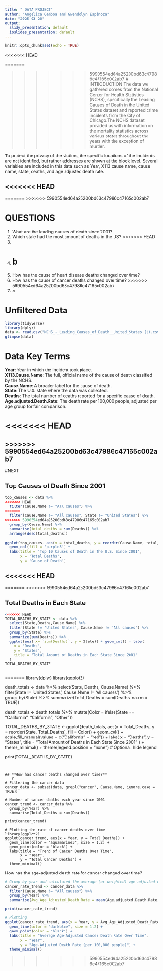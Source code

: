 ```yaml
---
title: " DATA PROJECT"
author: "Angelica Gamboa and Gwendolyn Espinoza"
date: "2025-03-28"
output:
  slidy_presentation: default
  ioslides_presentation: default
---
```


```r
knitr::opts_chunk$set(echo = TRUE)
```

<<<<<<< HEAD
 
=======

>>>>>>> 5990554ed64a25200bd63c47986c47165c002ab7
# INTRODUCTION
The data we gathered comes from the National Center for Health Statistics (NCHS), specifically the Leading Causes of Death in the United States dataset and reported crime incidents from the City of Chicago.The NCHS dataset provided us with information on the mortality statistics across various states throughout the years with the exception of murder. 

To protect the privacy of the victims, the specific locations of the incidents are not identified, but rather addresses are shown at the block level. Several variables are included in this data such as Year, X113 cause name, cause name, state, deaths, and age adjusted death rate. 

<<<<<<< HEAD
---
=======
>>>>>>> 5990554ed64a25200bd63c47986c47165c002ab7

# QUESTIONS
1. What are the leading causes of death since 2001?
2. Which state had the most amount of deaths in the US?
<<<<<<< HEAD
3. 
4. b
=======
3. How has the cause of heart disease deaths changed over time?
4. How has the cause of cancer deaths changed over time?
>>>>>>> 5990554ed64a25200bd63c47986c47165c002ab7
5. c

# Unfiltered Data

```r
library(tidyverse)
library(dplyr)
data <- read.csv("NCHS_-_Leading_Causes_of_Death__United_States (1).csv")
glimpse(data)
```

# Data Key Terms

**Year**: Year in which the incident took place.                   
**X113.Cause.Name**: The full, official name of the cause of death classified by the NCHS.         
**Cause.Name**: A broader label for the cause of death.               
**State**: The U.S. state where the data was collected.                  
**Deaths**: The total number of deaths reported for a specific cause of death.
**Age.adjusted.Death.Rate**: The death rate per 100,000 people, adjusted per age group for fair comparison. 


<<<<<<< HEAD
=======

>>>>>>> 5990554ed64a25200bd63c47986c47165c002ab7
---

#NEXT


## **Top Causes of Death Since 2001**
```r
top_causes <- data %>%
<<<<<<< HEAD
  filter(Cause.Name != "All causes") %>% 
=======
  filter(Cause.Name != "All causes", State != "United States") %>% 
>>>>>>> 5990554ed64a25200bd63c47986c47165c002ab7
  group_by(Cause.Name) %>%
  summarise(total_deaths = sum(Deaths)) %>%
  arrange(desc(total_deaths))
  
ggplot(top_causes, aes(x = total_deaths, y = reorder(Cause.Name, total_deaths))) +
  geom_col(fill = 'purple3') +
  labs(title = 'Top 10 Causes of Death in the U.S. Since 2001',
       x = 'Total Deaths',
       y = 'Cause of Death')
```


<<<<<<< HEAD
---
=======
>>>>>>> 5990554ed64a25200bd63c47986c47165c002ab7

## **Total Deaths in Each State**

```r
<<<<<<< HEAD
TOTAL_DEATHS_BY_STATE <- data %>% 
  select(State,Deaths,Cause.Name) %>%
  filter(State != 'United States', Cause.Name != 'All causes') %>%
  group_by(State) %>%
  summarize(sum(Deaths)) %>%
  ggplot(aes( x= `sum(Deaths)`, y = State)) + geom_col() + labs(
    x = 'Deaths',
    y = 'States',
    title = 'Total Amount of Deaths in Each State Since 2001'
  )
TOTAL_DEATHS_BY_STATE
```


```r


```
=======
library(dplyr)
library(ggplot2)

death_totals <- data %>% 
  select(State, Deaths, Cause.Name) %>%
  filter(State != 'United States', Cause.Name != 'All causes') %>%
  group_by(State) %>%
  summarize(Total_Deaths = sum(Deaths, na.rm = TRUE))

death_totals <- death_totals %>%
  mutate(Color = ifelse(State == "California", "California", "Other"))

TOTAL_DEATHS_BY_STATE <- ggplot(death_totals, aes(x = Total_Deaths, y = reorder(State, Total_Deaths), fill = Color)) +
  geom_col() +
  scale_fill_manual(values = c("California" = "red")) +
  labs(
    x = "Deaths",
    y = "States",
    title = "Total Amount of Deaths in Each State Since 2001"
  ) +
  theme_minimal() +
  theme(legend.position = "none")  # Optional: hide legend

print(TOTAL_DEATHS_BY_STATE)
```


## **How has cancer deaths changed over time?**
```r
# Filtering the cancer data
cancer_data <- subset(data, grepl("cancer", Cause.Name, ignore.case = TRUE))

# Number of cancer deaths each year since 2001
cancer_trend <- cancer_data %>%
  group_by(Year) %>%
  summarise(Total_Deaths = sum(Deaths))

print(cancer_trend)

# Plotting the rate of cancer deaths over time
library(ggplot2)
ggplot(cancer_trend, aes(x = Year, y = Total_Deaths)) +
  geom_line(color = "aquamarine3", size = 1.2) +
  geom_point(color = "black") +
  labs(title = "Trend of Cancer Deaths Over Time",
       x = "Year",
       y = "Total Cancer Deaths") +
  theme_minimal()
```


How has the age-adjusted death rate for cancer changed over time?
```r
# Group by year and calculated the average (or weighted) age-adjusted death rate
cancer_rate_trend <- cancer_data %>%
  filter(Cause.Name != "All causes") %>%
  group_by(Year) %>%
  summarise(Avg_Age_Adjusted_Death_Rate = mean(Age.adjusted.Death.Rate, na.rm = TRUE))

print(cancer_rate_trend)

# Plotting
ggplot(cancer_rate_trend, aes(x = Year, y = Avg_Age_Adjusted_Death_Rate)) +
  geom_line(color = "darkblue", size = 1.2) +
  geom_point(color = "black") +
  labs(title = "Average Age-Adjusted Cancer Death Rate Over Time",
       x = "Year",
       y = "Age-Adjusted Death Rate (per 100,000 people)") +
  theme_minimal()
```


>>>>>>> 5990554ed64a25200bd63c47986c47165c002ab7
